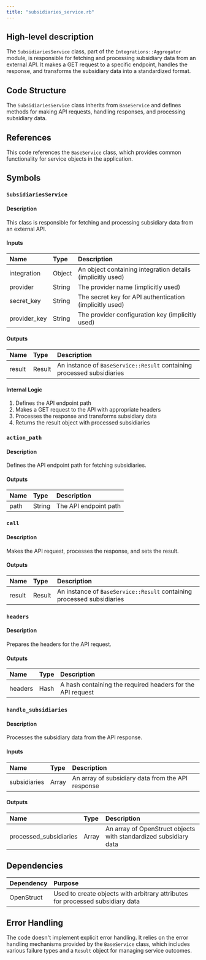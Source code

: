 ```yaml
---
title: "subsidiaries_service.rb"
---
```


## High-level description
The `SubsidiariesService` class, part of the `Integrations::Aggregator` module, is responsible for fetching and processing subsidiary data from an external API. It makes a GET request to a specific endpoint, handles the response, and transforms the subsidiary data into a standardized format.

## Code Structure
The `SubsidiariesService` class inherits from `BaseService` and defines methods for making API requests, handling responses, and processing subsidiary data.

## References
This code references the `BaseService` class, which provides common functionality for service objects in the application.

## Symbols

### `SubsidiariesService`
#### Description
This class is responsible for fetching and processing subsidiary data from an external API.

#### Inputs
| Name | Type | Description |
|:-----|:-----|:------------|
| integration | Object | An object containing integration details (implicitly used) |
| provider | String | The provider name (implicitly used) |
| secret_key | String | The secret key for API authentication (implicitly used) |
| provider_key | String | The provider configuration key (implicitly used) |

#### Outputs
| Name | Type | Description |
|:-----|:-----|:------------|
| result | Result | An instance of `BaseService::Result` containing processed subsidiaries |

#### Internal Logic
1. Defines the API endpoint path
2. Makes a GET request to the API with appropriate headers
3. Processes the response and transforms subsidiary data
4. Returns the result object with processed subsidiaries

### `action_path`
#### Description
Defines the API endpoint path for fetching subsidiaries.

#### Outputs
| Name | Type | Description |
|:-----|:-----|:------------|
| path | String | The API endpoint path |

### `call`
#### Description
Makes the API request, processes the response, and sets the result.

#### Outputs
| Name | Type | Description |
|:-----|:-----|:------------|
| result | Result | An instance of `BaseService::Result` containing processed subsidiaries |

### `headers`
#### Description
Prepares the headers for the API request.

#### Outputs
| Name | Type | Description |
|:-----|:-----|:------------|
| headers | Hash | A hash containing the required headers for the API request |

### `handle_subsidiaries`
#### Description
Processes the subsidiary data from the API response.

#### Inputs
| Name | Type | Description |
|:-----|:-----|:------------|
| subsidiaries | Array | An array of subsidiary data from the API response |

#### Outputs
| Name | Type | Description |
|:-----|:-----|:------------|
| processed_subsidiaries | Array | An array of OpenStruct objects with standardized subsidiary data |

## Dependencies
| Dependency | Purpose |
|:-----------|:--------|
| OpenStruct | Used to create objects with arbitrary attributes for processed subsidiary data |

## Error Handling
The code doesn't implement explicit error handling. It relies on the error handling mechanisms provided by the `BaseService` class, which includes various failure types and a `Result` object for managing service outcomes.